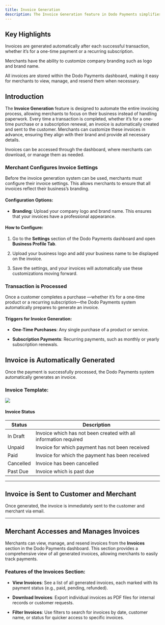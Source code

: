 ```yaml
---
title: Invoice Generation
description: The Invoice Generation feature in Dodo Payments simplifies the billing process by automatically creating and delivering invoices after every successful payment. Whether for one-time purchases or recurring subscription renewals, invoices are generated to document transactions with clear, professional records.
---
```


## Key Highlights

<Card title="Automatic Invoice Generation" icon="wand-magic">Invoices are generated automatically after each successful transaction, whether it’s for a one-time payment or a recurring subscription.</Card>

<Card title="Customizable Information" icon="pen-to-square">Merchants have the ability to customize company branding such as logo and brand name.</Card>

<Card title="Seamless Invoice Management" icon="file-magnifying-glass">All invoices are stored within the Dodo Payments dashboard, making it easy for merchants to view, manage, and resend them when necessary.</Card>

## Introduction

The **Invoice Generation** feature is designed to automate the entire invoicing process, allowing merchants to focus on their business instead of handling paperwork. Every time a transaction is completed, whether it’s for a one-time purchase or a subscription renewal, an invoice is automatically created and sent to the customer. Merchants can customize these invoices in advance, ensuring they align with their brand and provide all necessary details.

Invoices can be accessed through the dashboard, where merchants can download, or manage them as needed.

### Merchant Configures Invoice Settings

Before the invoice generation system can be used, merchants must configure their invoice settings. This allows merchants to ensure that all invoices reflect their business’s branding.

#### Configuration Options:

* **Branding**: Upload your company logo and brand name. This ensures that your invoices have a professional appearance.

#### How to Configure:

1. Go to the **Settings** section of the Dodo Payments dashboard and open **Business Profile Tab**.

2. Upload your business logo and add your business name to be displayed on the invoice.

3. Save the settings, and your invoices will automatically use these customizations moving forward.

### Transaction is Processed

Once a customer completes a purchase —whether it’s for a one-time product or a recurring subscription—the Dodo Payments system automatically prepares to generate an invoice.

#### Triggers for Invoice Generation:

* **One-Time Purchases**: Any single purchase of a product or service.

* **Subscription Payments**: Recurring payments, such as monthly or yearly subscription renewals.

## Invoice is Automatically Generated

Once the payment is successfully processed, the Dodo Payments system automatically generates an invoice.

### Invoice Template:

<Frame>
  <img src="/images/invoice-generation/image.png" />
</Frame>

#### Invoice Status

| Status    | Description                                                      |
| --------- | ---------------------------------------------------------------- |
| In Draft  | Invoice which has not been created with all information required |
| Unpaid    | Invoice for which payment has not been received                  |
| Paid      | Invoice for which the payment has been received                  |
| Cancelled | Invoice has been cancelled                                       |
| Past Due  | Invoice which is past due                                        |

***

## Invoice is Sent to Customer and Merchant

Once generated, the invoice is immediately sent to the customer and merchant via email.

***

## Merchant Accesses and Manages Invoices

Merchants can view, manage, and resend invoices from the **Invoices** section in the Dodo Payments dashboard. This section provides a comprehensive view of all generated invoices, allowing merchants to easily track payments.

### Features of the Invoices Section:

* **View Invoices**: See a list of all generated invoices, each marked with its payment status (e.g., paid, pending, refunded).

* **Download Invoices**: Export individual invoices as PDF files for internal records or customer requests.

* **Filter Invoices**: Use filters to search for invoices by date, customer name, or status for quicker access to specific invoices.